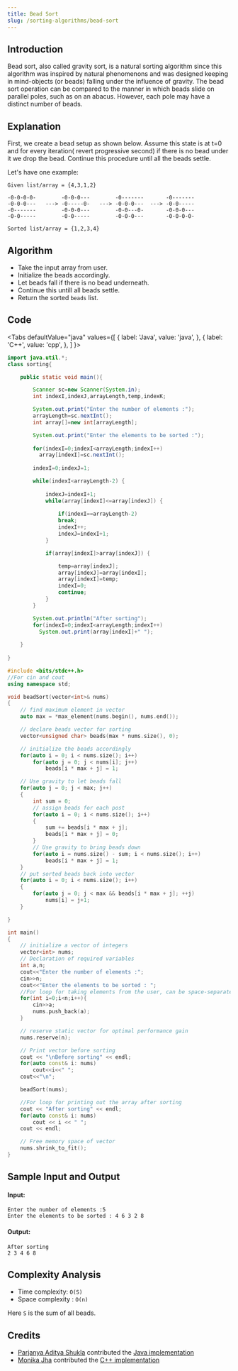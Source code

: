 ```yaml
---
title: Bead Sort
slug: /sorting-algorithms/bead-sort
---
```


## Introduction

Bead sort, also called gravity sort, is a natural sorting algorithm since this algorithm was inspired by natural phenomenons and was designed keeping in mind-objects (or beads) falling under the influence of gravity. The bead sort operation can be compared to the manner in which beads slide on parallel poles, such as on an abacus. However, each pole may have a distinct number of beads.

## Explanation

First, we create a bead setup as shown below. Assume this state is at t=0 and for every iteration( revert progressive second) if there is no bead under it we drop the bead. Continue this procedure until all the beads settle.

Let's have one example: 
```
Given list/array = {4,3,1,2}

-0-0-0-0-        -0-0-0---        -0-------       -0-------
-0-0-0---   ---> -0-----0-   ---> -0-0-0---  ---> -0-0----- 
-0-------        -0-0-0---        -0-0---0-       -0-0-0--- 
-0-0-----        -0-0-----        -0-0-0---       -0-0-0-0-

Sorted list/array = {1,2,3,4}
```

## Algorithm

- Take the input array from user.
- Initialize the beads accordingly.
- Let beads fall if there is no bead underneath.
- Continue this untill all beads settle.
- Return the sorted `beads` list. 

## Code


<Tabs
  defaultValue="java"
  values={[
    { label: 'Java', value: 'java', },
    { label: 'C++', value: 'cpp', },
  ]
}>
<TabItem value="java">

```java
import java.util.*;
class sorting{

    public static void main(){

        Scanner sc=new Scanner(System.in);
        int indexI,indexJ,arrayLength,temp,indexK;

        System.out.print("Enter the number of elements :");
        arrayLength=sc.nextInt();
        int array[]=new int[arrayLength];

        System.out.print("Enter the elements to be sorted :");
        
        for(indexI=0;indexI<arrayLength;indexI++)
          array[indexI]=sc.nextInt();
        
        indexI=0;indexJ=1;

        while(indexI<arrayLength-2) {
 
            indexJ=indexI+1;
            while(array[indexI]<=array[indexJ]) {
 
                if(indexI==arrayLength-2)
                break;
                indexI++;
                indexJ=indexI+1;
            }

            if(array[indexI]>array[indexJ]) {

                temp=array[indexJ];
                array[indexJ]=array[indexI];
                array[indexI]=temp;
                indexI=0;
                continue;
            }
        }

        System.out.println("After sorting"); 
        for(indexI=0;indexI<arrayLength;indexI++)
          System.out.print(array[indexI]+" ");
  
    }
    
}
```

</TabItem>
<TabItem value="cpp">

```C++
#include <bits/stdc++.h>
//For cin and cout
using namespace std;

void beadSort(vector<int>& nums)
{
    // find maximum element in vector
    auto max = *max_element(nums.begin(), nums.end());

    // declare beads vector for sorting
    vector<unsigned char> beads(max * nums.size(), 0);

    // initialize the beads accordingly
    for(auto i = 0; i < nums.size(); i++)
        for(auto j = 0; j < nums[i]; j++)
            beads[i * max + j] = 1;

    // Use gravity to let beads fall
    for(auto j = 0; j < max; j++)
    {
        int sum = 0;
        // assign beads for each post
        for(auto i = 0; i < nums.size(); i++)
        {
            sum += beads[i * max + j];
            beads[i * max + j] = 0;
        }
        // Use gravity to bring beads down
        for(auto i = nums.size() - sum; i < nums.size(); i++)
            beads[i * max + j] = 1;
    }
    // put sorted beads back into vector
    for(auto i = 0; i < nums.size(); i++)
    {
        for(auto j = 0; j < max && beads[i * max + j]; ++j)
            nums[i] = j+1;
    }

}

int main()
{
    // initialize a vector of integers
    vector<int> nums;
    // Declaration of required variables
    int a,n;
    cout<<"Enter the number of elements :";
    cin>>n;
    cout<<"Enter the elements to be sorted : ";
    //For loop for taking elements from the user, can be space-separated as well
    for(int i=0;i<n;i++){
        cin>>a;
        nums.push_back(a);
    }

    // reserve static vector for optimal performance gain
    nums.reserve(n);

    // Print vector before sorting
    cout << "\nBefore sorting" << endl;
    for(auto const& i: nums)
        cout<<i<<" ";
    cout<<"\n";

    beadSort(nums);

    //For loop for printing out the array after sorting
    cout << "After sorting" << endl;
    for(auto const& i: nums)
        cout << i << " ";
    cout << endl;

    // Free memory space of vector
    nums.shrink_to_fit();
}
```

</TabItem>
</Tabs>

## Sample Input and Output

#### Input:

```
Enter the number of elements :5
Enter the elements to be sorted : 4 6 3 2 8
```

#### Output:

```
After sorting
2 3 4 6 8
```

## Complexity Analysis

- Time complexity: `O(S)`
- Space complexity : `O(n)`

Here `S` is the sum of all beads.

## Credits

- [Parjanya Aditya Shukla](https://github.com/parjanyaacoder) contributed the [Java implementation](https://github.com/TesseractCoding/NeoAlgo/blob/master/Java/sort/BeadSort.java)
- [Monika Jha](https://github.com/m-code12) contributed the [C++ implementation](https://github.com/TesseractCoding/NeoAlgo/blob/master/C-Plus-Plus/sort/Bead_Sort.cpp)
